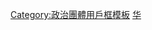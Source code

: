 {{Userbox
  |id=<del>分裂</del>
  |id-c= black
  |info= 這個用戶'''反對[[大中華地區的分離主義運動|{{color|#FFF|中國分裂}}]]'''。
  |info-c=red
  |info-s= 10
  |info-fc=white
  |border-c= red
  |usercategory=反对分裂中国的维基人
}}
<noinclude>
[[Category:反对分裂中国的维基人| ]]
[[Category:政治團體用戶框模板]]
[[Category:支持区域统一或合并的维基人用户框模板|华]]
</noinclude>